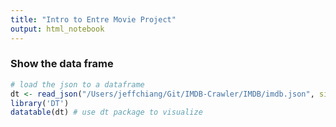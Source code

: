```yaml
---
title: "Intro to Entre Movie Project"
output: html_notebook
---
```

### Show the data frame
```r
# load the json to a dataframe
dt <- read_json("/Users/jeffchiang/Git/IMDB-Crawler/IMDB/imdb.json", simplifyVector = TRUE)
library('DT')
datatable(dt) # use dt package to visualize
```


